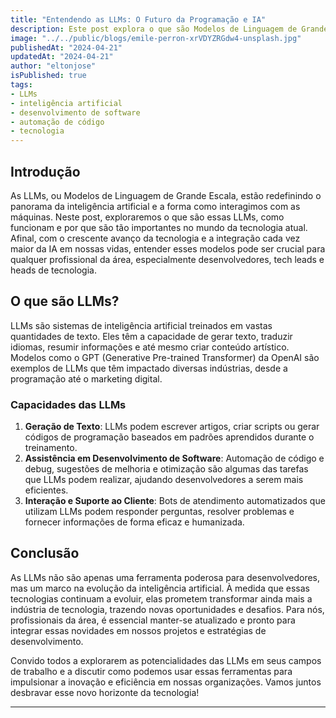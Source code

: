 ```yaml
---
title: "Entendendo as LLMs: O Futuro da Programação e IA"
description: Este post explora o que são Modelos de Linguagem de Grande Escala (LLMs), como funcionam e por que são essenciais na tecnologia atual. Cobrimos desde a geração de texto até a assistência em desenvolvimento de software, destacando a importância desses modelos para desenvolvedores, tech leads e gestores de tecnologia.
image: "../../public/blogs/emile-perron-xrVDYZRGdw4-unsplash.jpg"
publishedAt: "2024-04-21"
updatedAt: "2024-04-21"
author: "eltonjose"
isPublished: true
tags:
- LLMs
- inteligência artificial
- desenvolvimento de software
- automação de código
- tecnologia
---
```


## Introdução

As LLMs, ou Modelos de Linguagem de Grande Escala, estão redefinindo o panorama da inteligência artificial e a forma como interagimos com as máquinas. Neste post, exploraremos o que são essas LLMs, como funcionam e por que são tão importantes no mundo da tecnologia atual. Afinal, com o crescente avanço da tecnologia e a integração cada vez maior da IA em nossas vidas, entender esses modelos pode ser crucial para qualquer profissional da área, especialmente desenvolvedores, tech leads e heads de tecnologia.

## O que são LLMs?

LLMs são sistemas de inteligência artificial treinados em vastas quantidades de texto. Eles têm a capacidade de gerar texto, traduzir idiomas, resumir informações e até mesmo criar conteúdo artístico. Modelos como o GPT (Generative Pre-trained Transformer) da OpenAI são exemplos de LLMs que têm impactado diversas indústrias, desde a programação até o marketing digital.

### Capacidades das LLMs

1. **Geração de Texto**: LLMs podem escrever artigos, criar scripts ou gerar códigos de programação baseados em padrões aprendidos durante o treinamento.
2. **Assistência em Desenvolvimento de Software**: Automação de código e debug, sugestões de melhoria e otimização são algumas das tarefas que LLMs podem realizar, ajudando desenvolvedores a serem mais eficientes.
3. **Interação e Suporte ao Cliente**: Bots de atendimento automatizados que utilizam LLMs podem responder perguntas, resolver problemas e fornecer informações de forma eficaz e humanizada.

## Conclusão

As LLMs não são apenas uma ferramenta poderosa para desenvolvedores, mas um marco na evolução da inteligência artificial. À medida que essas tecnologias continuam a evoluir, elas prometem transformar ainda mais a indústria de tecnologia, trazendo novas oportunidades e desafios. Para nós, profissionais da área, é essencial manter-se atualizado e pronto para integrar essas novidades em nossos projetos e estratégias de desenvolvimento.

Convido todos a explorarem as potencialidades das LLMs em seus campos de trabalho e a discutir como podemos usar essas ferramentas para impulsionar a inovação e eficiência em nossas organizações. Vamos juntos desbravar esse novo horizonte da tecnologia!

---

